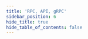 ```yaml
---
title: 'RPC, API, gRPC'
sidebar_position: 6
hide_title: true
hide_table_of_contents: false
---
```



<PageTitle
  iconUrl="img/rebus-icon.svg"
  title="Rebus Public Endpoints"
  chainId="reb_1111-1"
  version="v0.5.0"
/>

<Endpoints
  api="https://rebus-api.noders.services"
  rpc="https://rebus-rpc.noders.services"
  grpc="https://rebus-grpc.noders.services:443"
  jsonRpc="https://rebus-jsonrpc.noders.services"
/>
